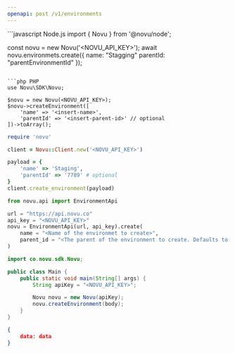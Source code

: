 ```yaml
---
openapi: post /v1/environments
---
```


<RequestExample>
```javascript Node.js
import { Novu } from '@novu/node';

const novu = new Novu('<NOVU_API_KEY>');
await novu.environmets.create({
  name: "Stagging"
  parentId: "parentEnvironmentId"
});
```

```php PHP
use Novu\SDK\Novu;

$novu = new Novu(<NOVU_API_KEY>);
$novu->createEnvironment([
    'name' => '<insert-name>',
    'parentId' => '<insert-parent-id>' // optional
])->toArray();
```

```ruby Ruby
require 'novu'

client = Novu::Client.new('<NOVU_API_KEY>')

payload = {
    'name' => 'Staging',
    'parentId' => '7789' # optional
}
client.create_environment(payload)
```

```python Python
from novu.api import EnvironmentApi

url = "https://api.novu.co"
api_key = "<NOVU_API_KEY>"
novu = EnvironmentApi(url, api_key).create(
    name = "<Name of the environmet to create>",
    parent_id = "<The parent of the environment to create. Defaults to None.>",
)
```

```java Java
import co.novu.sdk.Novu;

public class Main {
    public static void main(String[] args) {
        String apiKey = "<NOVU_API_KEY>";

        Novu novu = new Novu(apiKey);
        novu.createEnvironment(body);
    }
}
```

</RequestExample>

<ResponseExample>

```json Response
{
    data: data
}
```

</ResponseExample>